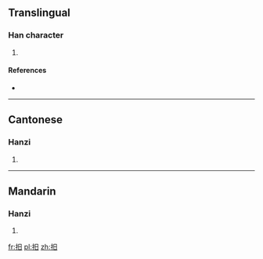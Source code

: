 ==Translingual==

===Han character===
{{Han char|rn=64|rad=手|as=04|sn=7|four=5600<sub>0</sub>|canj=手日 (QA)}}

# {{defn|Han|sort=手04}}

====References====
* {{Han ref|kx=0420.160|dkj=11870|dj=0767.180|hdz=31837.020|uh=6287|ud=25223|bh=CAEC|bd=51948}}

----

==Cantonese==

===Hanzi===
{{yue-hanzi|jyut=[[wat6]]|y=wat6}}

# {{defn|lang=yue|sort=手04}}

----

==Mandarin==

===Hanzi===
{{cmn-hanzi|pin=[[hú]] ([[hu2]]), [[gǔ]] ([[gu3]]), [[jué]] ([[jue2]])|wg=hu<sup>2</sup>, ku<sup>3</sup>, chüeh<sup>2</sup>}}

# {{defn|lang=cmn|sort=手04}}

[[fr:抇]]
[[pl:抇]]
[[zh:抇]]